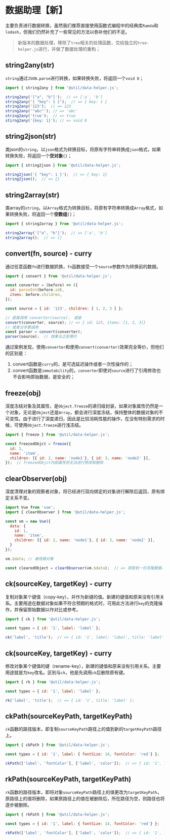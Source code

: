 
<Meta title="框架/工具（Util）/数据助理（data-helper）" />

# 数据助理【新】

主要负责进行数据转换，虽然我们推荐直接使用函数式编程中的经典库`Ramda`和`lodash`，但我们仍然补充了一些常见的方法以弥补他们的不足。

> 新版本的数据处理，移除了`tree`相关的处理函数，交给独立的`tree-helper.js`进行，并做了数据处理的重构；

## string2any(str)

`string`通过`JSON.parse`进行转换，如果转换失败，将返回一个`void 0`；

```javascript
import { string2any } from '@util/data-helper.js';

string2any('["a", "b"]');  // => ['a', 'b']
string2any('{ "key": 1 }');  // => { key: 1 }
string2any('123');  // => 123
string2any('"abc"'); // => 'abc'
string2any('true');  // => true
stirng2any('{key: 1}'); // => void 0
```

## string2json(str)

类json的`string`，以`json`格式为转换目标，将原有字符串转换成`json`格式，如果转换失败，将返回一个**空对象**`{}`；

```javascript
import { string2json } from '@util/data-helper.js';

string2json('{ "key": 1 }');  // => { key: 1}
string2json();  // => {}
```

## string2array(str)

类array的`string`，以`Array`格式为转换目标，将原有字符串转换成`Array`格式，如果转换失败，将返回一个**空数组**`[]`；

```javascript
import { string2array } from '@util/data-helper.js';

string2array('["a", "b"]');  // => ['a', 'b']
string2array();  // => []
```

## convert(fn, source) - curry

通过任意函数`fn`进行数据抓换，`fn`函数接受一个`source`参数作为转换前的数据。

```javascript
import { convert } from '@util/data-helper.js';

const converter = (before) => ({
  id: parseInt(before.id),
  items: before.children,
});

const source = { id: '123', children: [ 1, 2, 3 ] };

// 直接调用 converter(source)， 或者
convert(converter, source); // => { id: 123, items: [1, 2, 3]}
// 或者分步骤调用
const parser = convert(converter);
parser(source);  // 效果与之前等价
```

通过案例发现，使用`converter`和使用`convert(converter)`效果完全等价，但他们的区别是：

1. convert函数是`curry`的，是可选延迟操作或者一次性操作的；
2. convert函数是`immutability`的，`converter`即使对`source`进行了引用修改也不会影响原始数据，是安全的；

## freeze(obj)

深度冻结对象及其属性，是`Object.freeze`的递归级封装，如果对象属性仍然是一个对象，无论是`Object`还是`Array`，都会进行深度冻结，保持整体的数据对象的不可变性。由于进行了深度递归，因此是比较消耗性能的操作，在没有特别需求的时候，可使用`Object.freeze`进行浅冻结。

```javascript
import { freeze } from '@util/data-helper.js';

const freezedObjct = freeze({
  id: 1,
  name: 'item',
  children: [{ id: 2, name: 'node1'}, { id: 3, name: 'node2' }],
});  // freezedObjct内部属性将无法进行修改和删除

```

## clearObserver(obj)

深度清理对象的观察者对象，将已经进行双向绑定的对象进行解除后返回，原有绑定关系不变。


```javascript
import Vue from 'vue';
import { clearObserver } from '@util/data-helper.js';

const vm = new Vue({
  data: {
    id: 1,
    name: 'item',
    children: [{ id: 2, name: 'node1'}, { id: 3, name: 'node2' }],
  }
});

vm.$data; // 被观察对象

const clearedObject = clearObserver(vm.$data);  // => 获取到一份克隆数据，该数据是未双向绑定的对象
```

## ck(sourceKey, targetKey) - curry

复制对象某个键值（copy-key），并作为新键的值。新建的键值和原来没有引用关系。主要用途在数据对象如果不符合预期的格式时，可用此方法进行`key`的克隆操作，并保留原始数据以作对比或参考。

```javascript
import { ck } from '@util/data-helper.js';

const types = { id: '1', label: 'label' };

ck('label', 'title');  // => { id: '1', label: 'label', title: 'label' };
```

## ck(sourceKey, targetKey) - curry

修改对象某个键值的键（rename-key），新建的键值和原来没有引用关系。主要用途就是为`key`改名。区别与`ck`，他是先调用`ck`后删除原有键。

```javascript
import { rk } from '@util/data-helper.js';

const types = { id: '1', label: 'label' };

rk('label', 'title');  // => { id: '1', title: 'label' };
```

## ckPath(sourceKeyPath, targetKeyPath)

`ck`函数的路径版本，即复制`sourceKeyPath`路径上的值到新的`targetKeyPath`路径上。

```javascript
import { ckPath } from '@util/data-helper.js';

const types = { id: '1', label: { fontSize: 14, fontColor: 'red'} };

ckPath(['label', 'fontColor'], ['label', 'color']);  // => { id: '1', label: { fontSize: 14, fontColor: 'red', color: 'red'} };
```

## rkPath(sourceKeyPath, targetKeyPath)

`rk`函数的路径版本，即将对象`sourceKeyPath`路径上的值更改为`targetKeyPath`，原路径上的值将删除，如果原路径上的值在被删除后，所在路径为空，则路径也将逐步被删除。

```javascript
import { rkPath } from '@util/data-helper.js';

const types = { id: '1', label: { fontSize: 14, fontColor: 'red'} };

rkPath(['label', 'fontColor'], ['label', 'color']);  // => { id: '1', label: { fontSize: 14, color: 'red'} };
```

